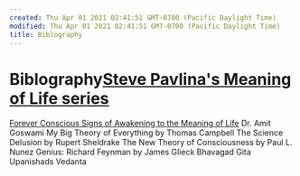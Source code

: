 ```yaml
---
created: Thu Apr 01 2021 02:41:51 GMT-0700 (Pacific Daylight Time)
modified: Thu Apr 01 2021 02:41:51 GMT-0700 (Pacific Daylight Time)
title: Biblography
---
```

# Biblography[Steve Pavlina's Meaning of Life series](https://www.stevepavlina.com/blog/2005/06/the-meaning-of-life-intro/)
[Forever Conscious Signs of Awakening to the Meaning of Life](http://foreverconscious.com/awakening-to-the-meaning-of-life)
Dr. Amit Goswami
My Big Theory of Everything by Thomas Campbell
The Science Delusion by Rupert Sheldrake
The New Theory of Consciousness by Paul L. Nunez
Genius: Richard Feynman by James Glieck
Bhavagad Gita
Upanishads
Vedanta
